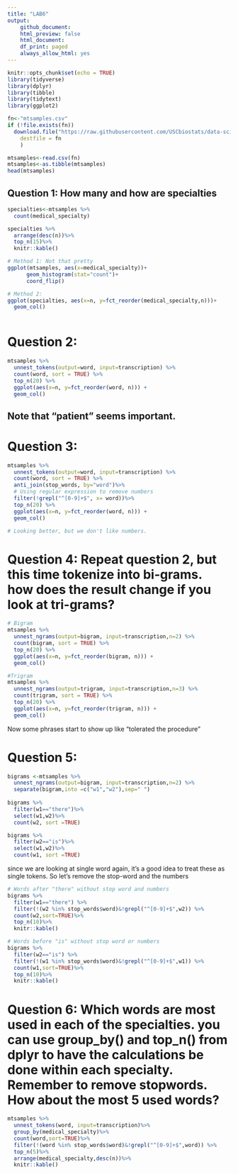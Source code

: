 ```yaml
---
title: "LAB6"
output: 
    github_document:
    html_preview: false
    html_document:
    df_print: paged
    always_allow_html: yes
---
```

```r
knitr::opts_chunk$set(echo = TRUE)
library(tidyverse)
library(dplyr)
library(tibble)
library(tidytext)
library(ggplot2)
```


```r
fn<-"mtsamples.csv"
if (!file.exists(fn))
  download.file("https://raw.githubusercontent.com/USCbiostats/data-science-data/master/00_mtsamples/mtsamples.csv",
    destfile = fn
    )

mtsamples<-read.csv(fn)
mtsamples<-as.tibble(mtsamples)
head(mtsamples)

```
## Question 1: How many and how are specialties
```r
specialties<-mtsamples %>%
  count(medical_specialty)

specialties %>%
  arrange(desc(n))%>%
  top_n(15)%>%
  knitr::kable()
```

```r
# Method 1: Not that pretty
ggplot(mtsamples, aes(x=medical_specialty))+
      geom_histogram(stat="count")+
      coord_flip()

# Method 2:
ggplot(specialties, aes(x=n, y=fct_reorder(medical_specialty,n)))+
  geom_col()
         
```
# Question 2:
```r
mtsamples %>%
  unnest_tokens(output=word, input=transcription) %>%
  count(word, sort = TRUE) %>%
  top_n(20) %>%
  ggplot(aes(x=n, y=fct_reorder(word, n))) +
  geom_col()
```
## Note that "patient" seems important.

# Question 3:
```r
mtsamples %>%
  unnest_tokens(output=word, input=transcription) %>%
  count(word, sort = TRUE) %>%  
  anti_join(stop_words, by="word")%>%
  # Using regular expression to remove numbers
  filter(!grepl("^[0-9]+$", x= word))%>%
  top_n(20) %>%
  ggplot(aes(x=n, y=fct_reorder(word, n))) +
  geom_col()

# Looking better, but we don't like numbers.
```
# Question 4: Repeat question 2, but this time tokenize into bi-grams. how does the result change if you look at tri-grams?
```r
# Bigram
mtsamples %>%
  unnest_ngrams(output=bigram, input=transcription,n=2) %>%
  count(bigram, sort = TRUE) %>%
  top_n(20) %>%
  ggplot(aes(x=n, y=fct_reorder(bigram, n))) +
  geom_col()

#Trigram
mtsamples %>%
  unnest_ngrams(output=trigram, input=transcription,n=3) %>%
  count(trigram, sort = TRUE) %>%
  top_n(20) %>%
  ggplot(aes(x=n, y=fct_reorder(trigram, n))) +
  geom_col()
```
Now some phrases start to show up like "tolerated the procedure"

# Question 5:
```r
bigrams <-mtsamples %>%
  unnest_ngrams(output=bigram, input=transcription,n=2) %>%
  separate(bigram,into =c("w1","w2"),sep=" ")
  
bigrams %>% 
  filter(w1=="there")%>%
  select(w1,w2)%>%
  count(w2, sort =TRUE)

bigrams %>% 
  filter(w2=="is")%>%
  select(w1,w2)%>%
  count(w1, sort =TRUE)
```
since we are looking at single word again, it's a good idea to treat these as single tokens. So let's remove the stop-word and the numbers

```r
# Words after "there" without stop word and numbers
bigrams %>% 
  filter(w1=="there") %>%
  filter(!(w2 %in% stop_words$word)&!grepl("^[0-9]+$",w2)) %>%
  count(w2,sort=TRUE)%>%
  top_n(10)%>%
  knitr::kable()

# Words before "is" without stop word or numbers
bigrams %>% 
  filter(w2=="is") %>%
  filter(!(w1 %in% stop_words$word)&!grepl("^[0-9]+$",w1)) %>%
  count(w1,sort=TRUE)%>%
  top_n(10)%>%
  knitr::kable()
```

# Question 6: Which words are most used in each of the specialties. you can use group_by() and top_n() from dplyr to have the calculations be done within each specialty. Remember to remove stopwords. How about the most 5 used words?
```r
mtsamples %>% 
  unnest_tokens(word, input=transcription)%>%
  group_by(medical_specialty)%>%
  count(word,sort=TRUE)%>%
  filter(!(word %in% stop_words$word)&!grepl("^[0-9]+$",word)) %>%
  top_n(5)%>%
  arrange(medical_specialty,desc(n))%>%
  knitr::kable()
  

```


